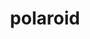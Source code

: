---
layout: '@layouts/ProjectDetails.astro'
title: polaroid
slug: polaroid
description:

# Status
# -------------------
type: open-source
status: released
releaseDate: "2022-04-25"
artwork: true
# order:

# Project
# -------------------
project: single
artist: ghstng
featured: []
team: [ghstng, TC]

# Progress
# -------------------
progress:
  songwriting:
    lyrics: [ghstng]
    melody: [ghstng]
  vocals:
    lead: [ghstng]
    background: [ghstng]
  production: 
    producer: [ghstng, TC]
    electricGuitar: [ghstng, TC]
  engineering:
    mix: [ghstng]
    master: [ghstng]
  design: 
    artwork: [ghstng]

# Audio
# -------------------
# songs:
#   - name: 
#     artist: 
#     file: 
#     date: 

# Files
# -------------------
filesProjecturl: 
files:
  - name: Final
    date: 
    url: https://drive.google.com/drive/folders/13IpExGReZp-XHt1RPRFObvqhBCbxVwF_?usp=sharing
    type: stems

# Media
# -------------------
# media:
#   - name: 
#     date: 
#     url: 
#     type:

# Release
# -------------------
spotifyUri: "4tiX1aUMDupLD16TBrpqs7"
spotify: "https://open.spotify.com/track/4tiX1aUMDupLD16TBrpqs7?si=f5300935851f484a"
appleMusic: "https://music.apple.com/us/album/polaroid/1619781313?i=1619781314"
youtubeMusic: "https://music.youtube.com/playlist?list=OLAK5uy_lh2swahD_H4hw5cO13ELsh6EhicNK-oSI&feature=share"
# pandora:
# tidal:
# soundcloud:
# iHeartRadio:
# Release
# Release
---